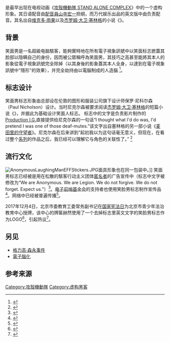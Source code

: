 {{noteTA
|G1=IT
}}
{{Infobox animanga character
| name = 笑面男
| series = [[攻殼機動隊|攻殼機動隊]]
| image = Laughing man logo.png
| caption = 笑面男[[标志|标志]]
| first = [[攻殼機動隊_STAND_ALONE_COMPLEX|攻殼機動隊 STAND ALONE COMPLEX]]
| voiced by = '''日语'''<br>[[山寺宏一|山寺宏一]]<ref name="cast">{{cite web|url=http://otonaanime.net/category3/entry12.html|title=攻殻機動隊 STAND ALONE COMPLEX|date=|accessdate=2013-11-05|language=ja|deadurl=yes|archiveurl=https://web.archive.org/web/20131105121003/http://otonaanime.net/category3/entry12.html|archivedate=2013-11-05}}</ref><ref name="WVP">{{cite web|url=http://miterew.com/movie/play/sm21414770|title=エブリーの【Going My EVERY day】vol.3 PACHISLOT 攻殻機動隊 SAC 後編 その2|date=2013-07-22|archiveurl=https://archive.today/20131105184138/http://miterew.com/movie/play/sm21414770|archivedate=2013-11-05|accessdate=2013-11-05|language=ja|dead-url=yes}}</ref><br>'''英语'''<br>{{tsl|en|Steven Blum||史蒂文·布卢姆}}<ref name="ann">{{cite web|url=http://www.animenewsnetwork.com/encyclopedia/people.php?id=4832|title=Steven Jay BLUM|date=|publisher=[[Anime_News_Network|Anime News Network]]|accessdate=2013-11-05|archiveurl=https://archive.today/20121205154421/http://www.animenewsnetwork.com/encyclopedia/people.php?id=4832|archivedate=2012-12-05|language=en|dead-url=no}}</ref><ref name="btva">{{cite web|url=http://www.behindthevoiceactors.com/characters/Ghost-in-the-Shell/The-Laughing-Man/|title=Voice Of The Laughing Man|date=|publisher=Behind The Voice Actors|accessdate=2013-11-05|language=en|archiveurl=https://archive.today/20131105184010/http://www.behindthevoiceactors.com/characters/Ghost-in-the-Shell/The-Laughing-Man/|archivedate=2013-11-05|dead-url=no}}</ref>以及{{tsl|en|Michael Adamthwaite||迈克尔·亚当思韦特}}<ref name="btva"/><ref name="cin">{{cite web|url=http://cincinnati.metromix.com/movies/adventure/ghost-in-the-shell/2043444/content|title=Ghost in the Shell: Stand Alone Complex - The Laughing Man|date=|publisher=Metromix Cincinnati|accessdate=2013-11-05|archiveurl=https://archive.today/20131105184014/http://cincinnati.metromix.com/movies/adventure/ghost-in-the-shell/2043444/content|archivedate=2013-11-05|language=en|dead-url=no}}</ref>（[[OVA|OVA]]）
| alias = Aoi/{{link-ja|葵 (アオイ)|攻殻機動隊 S.A.C.シリーズの登場人物}}
}}
{{Nihongo|'''笑面男'''|笑い男|Laughing Man}}是最早出现在电视动画《[[攻殼機動隊_STAND_ALONE_COMPLEX|攻殼機動隊 STAND ALONE COMPLEX]]》中的一个虚构形象。其日语配音由[[配音員|配音員]][[山寺宏一|山寺宏一]]担纲，而万代娱乐出品的英文版中由{{tsl|en|Steven Blum||史蒂文 · 布卢姆}}负责配音。其名出自[[维克多·雨果|维克多·雨果]]以及[[杰罗姆·大卫·塞林格|杰罗姆·大卫·塞林格]]的小说《{{link-fr|笑面人|L'Homme qui rit}}》。

== 背景 ==
<!--The ''Complex'' {{tsl|en|plot arc||story arc}} of ''[[攻殼機動隊_STAND_ALONE_COMPLEX|Stand Alone Complex]]'' focuses on the Laughing Man case, and on a medical/governmental conspiracy tied in to the fate of the Laughing Man. -->
笑面男是一名超級电脑駭客，能夠實時地在所有電子視象訊號中以笑面标志摭蓋其脸部以隐瞒自己的身份，因而被公眾稱呼為笑面男，其技巧之高甚至能將其本人的影象從電子視象訊號完全除掉（以其身後的影象蓋其本人全身，以達到在電子視象訊號中"隱形"的效果），并完全劫持由以電腦制成的人造腦<!--
The Laughing Man is an expert hacker, able to hide his physical presence by editing himself out of video feeds and cybernetic eyes, concealing his identity by superimposing an animated logo over his face, and hijacking cybernetic brains altogether, all in real-time.--><ref>{{cite web |title=Lawrence Person reviews Ghost in the Shell: Stand Alone Complex |url=http://locusmag.com/2006/Features/Person_GhostInTheShell.html |date=15 January 2006 |work=Review |publisher=Locus Online |accessdate=2013-11-05|language=en}}</ref>。

== 标志设计 ==
笑面男标志形象由总部设在伦敦的图形和服装公司旗下设计师保罗·尼科尔森（Paul Nicholson）设计。当时尼克尔森被要求阅读[[杰罗姆·大卫·塞林格|杰罗姆·大卫·塞林格]]的短篇小说《{{tsl|en|The Laughing Man (short story)||笑面人}}》，并据此为基础设计笑面人标志。<!-- The story centers around a boys' after school organization called the Commanche Club. The Commanche Club's Chief often brings the boys to Central Park for baseball games, and these games are the source of the baseball cap featured in the logo. -->标志中的文字是负责影片制作的[[Production_I.G.|Production I.G.]]直接提供给尼克尔森的一句话“I thought what I'd do was, I'd pretend I was one of those deaf-mutes.”该文字出自塞林格的另一部小说《[[麦田里的守望者|麦田里的守望者]]》。尼克尔森在后来讲到“起初我以为这句话毫无意义，但现在，在看过整个[[攻壳机动队|系列]]的作品之后，我已经可以理解它与角色的关联性了。”
<ref name=Terratag>{{cite web |title=The Laughing Man - Ghost In The Shell: Standalone Complex's Hacker Logo |url=http://www.otakunews.com/article.php?story=201 |date=29 November 2004 |work=Interview |publisher=Otaku News |accessdate=2013-11-05|language=en}}</ref>

== 流行文化 ==
[[File:AnonymousLaughingManEFFStickers.JPG|thumb]]面具形象也在同一包装中。]]
笑面男标志已经被是用在松散的駭客行动主义团体[[匿名者_(组织)|匿名者]]的广告宣传中（标志中文字被修改为“We are Anonymous. We are Legion. We do not forgive. We do not forget. Expect us.”）<ref>{{cite web|url=http://discordiacultureshop.storenvy.com/products/1734001-the-laughing-man-anonymous-version-vinyl-sticker-3-pack |title=The Laughing Man / Anonymous Version - Vinyl Sticker 3-pack |publisher=Discordia Culture Shop |author= |accessdate=2013-11-07 |language=en |deadurl=yes |archiveurl=https://web.archive.org/web/20131101095305/http://discordiacultureshop.storenvy.com/products/1734001-the-laughing-man-anonymous-version-vinyl-sticker-3-pack |archivedate=2013-11-01 }}</ref>。[[电子前哨基金会|电子前哨基金会]]的支持者也使用笑脸男标志制作宣传品<ref>{{cite web |url=http://www.onemillionbuttonsfordigitalfreedom.com/ |title=Home |publisher=One Million Buttons for Digital Freedom project |accessdate=2012-09-11 |language=en |archive-url=https://web.archive.org/web/20121004130434/http://www.onemillionbuttonsfordigitalfreedom.com/ |archive-date=2012-10-04 |dead-url=yes }}</ref>。网络中已经被普遍传播<ref>{{cite web|url=http://www.anime-kun.net/webzine/article-le-laughing-man-entre-effet-de-reel-et-pop-art-145.html|title=Le Laughing Man : entre effet de réel et pop art|date=2008-12-13|author=watanuki|publisher=|language=fr|accessdate=2013-11-05}}</ref>。

2017年12月4日，北京市委教育工委常务副书记在[[国家宪法日|国家宪法日]]为北京市青少年法治教育中心授牌，该中心的牌匾赫然使用了一个去掉标志里英文文字的笑脸男标志作为LOGO<ref>{{cite web|title=强化宪法意识 履行宪法责任——两委一室举行“12.4”国家宪法日主题教育活动|url=http://www.bjedu.gov.cn/jyzx/jyxw/201712/t20171205_33848.html|date=2017-12-05|archiveurl=https://archive.is/20171205064859/http://www.bjedu.gov.cn/sylbxw/201712/t20171205_33849.html|archivedate=2017-12-05|accessdate=2019-05-26|publisher=北京市教育委员会网站|deadurl=yes|language=zh-cn}}</ref>，引起热议<ref>{{cite web|title=同志遍布五湖四海？北京市青少年法治教育中心授牌仪式出现笑脸男LOGO|archiveurl=https://archive.today/20171205091613/http://www.acgdoge.net/archives/22799|archivedate=2017-12-05|url=http://www.acgdoge.net/archives/22799|accessdate=2019-05-26|language=zh-cn|publisher=ACGdoge|dead-url=yes}}</ref>。

<!--
{{citation bloc|Je représente l'humanité telle que ses maîtres l'ont faite. L'homme est un mutilé. Ce qu'on m'a fait, on l'a fait au genre humain. On lui a déformé le droit, la justice, la vérité, la raison, l'intelligence, comme à moi les yeux, les narines et les oreilles ; comme à moi, on lui a mis au cœur un cloaque de colère et de douleur, et sur la face un masque de contentement.|Victor Hugo|L'Homme qui rit.}}

Le rieur est présenté comme un hacker surdoué, responsable par le passé de plusieurs chantages industriels et d'enlèvements. Il n'apparaît pas dans les deux premiers films cinématographiques mais à l'instar du {{tsl|fr|Puppet Master}} il a un rôle central dans la première saison de la série ''[[攻殼機動隊_STAND_ALONE_COMPLEX|攻殼機動隊 STAND ALONE COMPLEX]]'', où il est identifié comme étant un jeune garçon, surnommé ''Aoi'', qui se cache dans un centre où sont soignés les jeunes victimes d'une maladie [[控制论|控制论]].<br />
Il est également le double de {{tsl|fr|Togusa}}, dont il partage la voix dans la version originale japonaise et la fascination pour le roman ''[[麥田捕手|麥田捕手]]'' de {{nobr|[[杰罗姆·大卫·塞林格|杰罗姆·大卫·塞林格]]}}, et celui de Motoko qui prendra son apparence.<br />
Le rieur inspire également plusieurs {{tsl|fr|copycat}}s et son rôle exact n'est révélé que dans le dernier épisode de la série où l'on découvre l'ambivalence du personnage.<br />
Sa devise, reprise sur son logo qu'il tague pour masquer son visage lors de ses infiltrations, est la phrase {{citation étrangère|langue=en|I thought what I'd do was, I'd pretend I was one of those deaf-mutes}} ({{citation|Je pensais que le mieux serait de me faire passer pour un sourd-muet. Enfin peut-être ?}}) issue de ''[[麥田捕手|麥田捕手]]''.

Le logo créé par Paul Nicholson<ref>{{en}} {{lien web|url=http://www.otakunews.com/article.php?story=201|title=The Laughing Man - Ghost In The Shell: Standalone Complex's Hacker Logo|author=Joe|year=2004|url=[http://www.otakunews.com/ Otaku News]}}, il est d'ailleurs cité dans l'épisode 9 de la série.</ref>, designer chez Terratag<ref>{{en}} {{cite web|url=http://www.terratag.com/laughing-man-logo-design-1302-0.html|title=Laughing Man - Logo Design|url=http://www.terratag.com/ TERRATAG}}</ref>, est popularisé sur les réseaux et a été repris en particulier par le logiciel de [[對等網路|對等網路]] japonais ''Share''.-->

== 另见 ==
* [[格力高·森永事件|格力高·森永事件]]
* [[電子腦化|電子腦化]]

== 参考来源 ==
{{Reflist}}

{{攻壳机动队}}

{{DEFAULTSORT:Laughing Man (Ghost In The Shell)}}
<!--{{tsl|en|Category:Ghost in the Shell characters}}-->

[[Category:攻殼機動隊|Category:攻殼機動隊]]
[[Category:虚构黑客|Category:虚构黑客]]